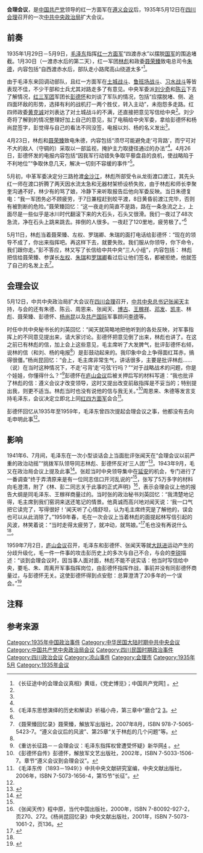 '''会理会议'''，是[[中国共产党|中国共产党]]领导的红一方面军在[[遵义会议|遵义会议]]后，1935年5月12日在[[四川|四川]][[会理|会理]]召开的一次[[中共中央政治局|中共中央政治局]]扩大会议。

== 前奏 ==
{{details|四渡赤水}}
1935年1月29日－5月9日，[[毛泽东|毛泽东]]指挥[[红一方面军|红一方面军]]“四渡赤水”以摆脱[[國民革命軍|国军]]的围追堵截。1月30日（一渡赤水后的第二天），红一军团[[林彪|林彪]]和政委[[聂荣臻|聂荣臻]]致电总司令[[朱德|朱德]]，内容包括“自西渡赤水后，部队走小路爬高山绕道太多”<ref name="真相">《长征途中的会理会议真相》黄瑶，《党史博览》；中国共产党网[http://cpc.people.com.cn/GB/64162/64172/85037/85039/6499789.html] {{Wayback|url=http://cpc.people.com.cn/GB/64162/64172/85037/85039/6499789.html |date=20160304113754 }}。</ref>。

由于毛泽东来回调动部队，且红一方面军在[[土城战斗|土城战斗]]、[[鲁班场战斗|鲁班场战斗]]、[[习水战斗|习水战斗]]等皆表现不佳，不少干部和士兵尤其对路走多了有意见。中央军委派[[刘少奇|刘少奇]]和[[陈云|陈云]]下去了解情况，[[红三军团|红三军团]]军团长[[彭德怀|彭德怀]]和刘谈了军队的情况，包括“应摆脱堵、侧、追四面环敌的形势，选择有利的战机打一两个胜仗，转入主动”，未抱怨多走路。红四师政委[[黄克诚|黄克诚]]对刘表达了对土城战斗的不满，还直接把意见写信给中央<ref name="真相" />。刘少奇将了解到的情况整理好加上自己的意见，拟了电稿给中央军委，拿给彭德怀和杨尚昆签字，彭觉得与自己的看法不同没签，电报以刘、杨的名义发出<ref name="彭德怀" />。

4月23日，林彪和[[聂荣臻|聂荣臻]]致电朱德，内容包括“须尽可能避免走‘弓背路’，而宁可对不大的敌人（守碉的）采取以一部监视，掩护主力取捷径通过的办法”<ref name="真相" />。4月26日，彭德怀发的电报内容包括“因我军行动错失争取平藜盘县的良机，使战略陷于不利地位”“争取休息几天，解决一切刻不容缓的事件”<ref>《毛泽东思想演绎的历史和解读》祈福小舟，第三章中“磨合”[http://vip.book.sina.com.cn/book/chapter_77840_69433.html] {{Wayback|url=http://vip.book.sina.com.cn/book/chapter_77840_69433.html |date=20190502175603 }}[http://yc.sohu.com/bookzt-20441-112086440-20411.html]{{dead link|date=2017年11月 |bot=InternetArchiveBot |fix-attempted=yes }}。</ref>。

5月初，中革军委决定分三路抢渡[[金沙江|金沙江]]，林彪所部受令从龙街渡口渡江，其先头红一师在渡口折腾了两天因水流太急和无器材架桥设桥失败，由于林彪和师长李聚奎沟通不好，林少有的骂了娘，冷静下来听取报告后他向军委反映。当日朱德复电：“我一军团务必不顾疲劳，于7日兼程赶到皎平渡，8日黄昏前渡江完毕，否则有被割断的危险。”聂荣臻回忆：“这一夜走的简直不是路，路在一条急流之上，上面尽是一些似乎是冰川时代翻滚下来的大石头，石头又很滑。我们一夜过了48次急流，净在石头上跳来跳去。摔倒的人很多。一夜赶了120里地，疲劳极了。”<ref name="真相" />

5月11日，林彪当着聂荣臻、左权、罗瑞卿、朱瑞的面打电话给彭德怀{{noteTag|1=彭德怀未提及此事。}}：“现在的领导不成了，你出来指挥吧。再这样下去，就要失败。我们服从你领导，你下命令，我们跟你走。”彭不答应，林又写了长信给中共中央“三人小组”{{noteTag|1=即毛泽东、朱德和周恩来。}}，内容包括：
{{quote|这段时间以来，部队在云贵川边东奔西拐，行军太多，而且走了许多不必要的弓背路。部队弄得精疲力竭。这样下去，部队会拖垮。毛泽东指挥部队不合适，建议换一个人指挥，以改变目前的困境。毛泽东、周恩来、朱德几个军委负责人不要直接指挥军队，前线指挥最好叫彭德怀负责<ref>《林氏三兄弟：林育英、林育南、林彪》江幸福，湖北人民出版社，2004年3月，ISBN 7-216-03913-0。第86节“要求撤换毛泽东”。</ref><ref>{{cite book | language = zh-hans | author = 李剑 | coauthors =  | title = 《中共历史转折关头》 | url =  | date = 1998年 | location =  | publisher = 中共中央党校出版社 | id =  | isbn = 9787503517259 | pages = 页160 }}</ref><ref>{{cite book | language = zh-hans | author = 韋力 | coauthors =  | title = 《1965年前的林彪》 | url =  | date = 1996年 | location =  | publisher = 西藏人民出版社 | id =  | isbn =  | pages = 页110 }}</ref>。}}
林彪把信给聂荣臻、参谋长[[左权|左权]]、[[朱瑞|朱瑞]]和[[罗瑞卿|罗瑞卿]]看过后让他们签名，都被拒绝，他就签了自己的名发上去<ref name="nrz">《聂荣臻回忆录》聂荣臻，解放军出版社，2007年8月，ISBN 978-7-5065-5423-7。“遵义会议后的风波”、第25章“关于林彪的几个问题”等。</ref>。

== 会理会议 ==
5月12日，中共中央政治局扩大会议在[[四川|四川]][[会理|会理]]召开，[[中共中央总书记|中共中央总书记]][[张闻天|张闻天]]主持{{noteTag|1=刘英回忆，杨尚昆在叙述会议过程时也提到张首先作报告，但聂荣臻回忆是毛泽东主持。}}，与会的还有朱德、陈云、周恩来、张闻天、[[博古|博古]]、[[王稼祥|王稼祥]]、[[邓发|邓发]]、[[凯丰|凯丰]]、林彪、聂荣臻、彭德怀、[[杨尚昆|杨尚昆]]以及[[共产国际|共产国际]]军事顾问[[李德_(1900年)|李德]]等{{noteTag|1=刘少奇未参加。}}。

时任中共中央秘书长的刘英回忆：“闻天就简略地把他听到的各处反映，对军事指挥上的不同意见提出来，请大家讨论。彭德怀把意见倒了出来，林彪也讲了。在这之前已有林彪的信，加上会上这些意见，毛主席听了大发脾气，批评彭德怀右倾，说林的信（和刘、杨的电报<ref name="彭德怀" />）是彭鼓动起来的。我印象中会上争得面红耳赤，搞得很僵。”杨尚昆回忆：“会上，毛主席非常生气，讲话很多，主要是批评林彪……（说）在当时这种情况下，不走‘弓背’走‘弓弦’行吗？”“对于战略战术的问题，你是个娃娃，你懂得什么？”<ref>《重访长征路－－会理会议：毛泽东指挥权曾遭受怀疑》新华网[http://cpc.people.com.cn/GB/64093/64387/4829506.html] {{Wayback|url=http://cpc.people.com.cn/GB/64093/64387/4829506.html |date=20150205113319 }}。</ref>彭德怀在[[庐山会议|庐山会议]]后被关押后写的材料写道：“我也批评了林彪的信：遵义会议才改变领导，这时又提出改变前敌指挥是不妥当的；特别提出我，则更不适当。林彪当时也没有说他的信与我无关。”<ref name="彭德怀">《彭德怀自传》彭德怀，解放军文艺出版社，2002年，ISBN 7-5033-1506-7。章节“遵义会议到会理会议”。</ref>周恩来、朱德等发言支持毛泽东，会议决定立即北上同[[红四方面军|红四方面军]]会合<ref>《毛泽东传（1893－1949）》中共中央文献研究室编，中央文献出版社，2006年，ISBN 7-5073-1656-4，第15节“长征”。</ref>。

彭德怀回忆从1935年至1959年，毛泽东曾四次提起会理会议之事，他都没有去向毛申明此事<ref name="彭德怀" />。

== 影响 ==
1941年6、7月间，毛泽东在一次小型谈话会上当面批评张闻天在“会理会议以前严重的政治动摇”“挑拨军队领导同志林彪、彭德怀反对‘三人团’”<ref name="threepeople">{{cite book | language = zh-hans | author = 徐婧 | coauthors =  | title = 《中国工农红军长征实景记录》 | url =  | date = 2006年  | location =  | publisher = 中央文献出版社 | id =  | isbn = 9787507320879 | pages = 112页 }}</ref>。1943年9月，毛又在政治局会议上提及此事<ref>{{cite book | language = zh-hans | author = 湯应武 | coauthors = 许广亮 | title = 《中国共产党重大史实考证》 | url =  | date = 2001年 | location =  | publisher = 中囯档案出版社 | id = 卷2 | isbn = 9787800198687 | pages = 834页 }}</ref>。张趁当时中央领导集中在[[延安|延安]]的机会，专门进行了一番调查“终于弄清原来是有一位同志信口开河乱说的”<ref name="threepeople" />，张写了5万多字的材料向毛澄清，附了《林、彭二同志关于此事的正式声明》<ref>《张闻天传》程中原，当代中国出版社，2000年，ISBN 7-80092-927-2，页270、272。《杨尚昆回忆录》中央文献出版社，2001年，ISBN 7-5073-1061-2，页136。</ref>，表示会理会议上他的报告大纲是同毛泽东、王稼祥商量过的。当时张的政治秘书刘英回忆：“我清楚地记得，毛主席到我们窑洞来送还笔记的情景。他真诚而高兴地对闻天说：‘我一口气把它读完了，写得很好！’闻天听了心情舒坦，认为毛主席终究是了解他的，误会也可以从此消除了。”1959年春，毛在一次会议上当着林彪的面提起林写信引起的风波，林笑着说：“当时走得太疲劳了，就冲动，就骂娘。”<ref>{{cite book | language = zh-hans | author = 胡哲峰 | coauthors = 于化民 | title = 《毛泽东与林彪》 | url =  | date = 1998年 | location =  | publisher = 广西人民出版社 | id =  | isbn =  | pages = 页171 }}</ref>毛也没有再说什么<ref name="真相" />。

1959年7月2日，[[庐山会议|庐山会议]]召开，毛泽东和彭德怀、张闻天等就[[大跃进|大跃进]]运动产生的分歧升级化，毛一件一件事的攻击彭历史上的多次与自己不合，与会的[[李锐_(1917年)|李锐]]描述：“谈到会理会议时，因当事人面对面，林彪不能不说实话：他当时写信给中央，要毛、朱、周离开军事指挥岗位，由彭德怀指挥作战，事前并没有同彭德怀商量过，与彭德怀无关。这使彭德怀得到点安慰：总算澄清了20多年的一个误会。”<ref>{{cite book | language = zh-hans | author = [[李锐|李锐]] | coauthors =  | title = 《庐山会议实录》 | url =  | date = 1989年 | location =  | publisher = 春秋出版社 | id = 章节“8月1日常委会” | isbn =  | pages = 页232 }}</ref>

== 注释 ==
<div class="references-2column">
{{NoteFoot}}
</div>

== 参考来源 ==
{{reflist|2}}

{{中国共产党的会议}}

[[Category:1935年中国政治事件|Category:1935年中国政治事件]]
[[Category:中华民国大陆时期中共中央会议|Category:中华民国大陆时期中共中央会议]]
[[Category:中国共产党中央政治局会议|Category:中国共产党中央政治局会议]]
[[Category:四川民国时期政治事件|Category:四川民国时期政治事件]]
[[Category:四川政治会议|Category:四川政治会议]]
[[Category:凉山事件|Category:凉山事件]]
[[Category:会理市|Category:会理市]]
[[Category:1935年5月|Category:1935年5月]]
[[Category:1935年会议|Category:1935年会议]]